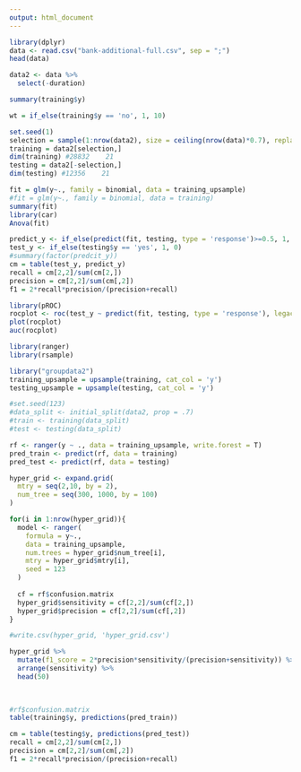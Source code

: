 ```yaml
---
output: html_document
---
```


```r
library(dplyr)
data <- read.csv("bank-additional-full.csv", sep = ";")
head(data)
```

```r
data2 <- data %>% 
  select(-duration)
```

```r
summary(training$y)

wt = if_else(training$y == 'no', 1, 10)
```

```r
set.seed(1)
selection = sample(1:nrow(data2), size = ceiling(nrow(data)*0.7), replace = FALSE)
training = data2[selection,]
dim(training) #28832    21
testing = data2[-selection,]
dim(testing) #12356    21

```

```r
fit = glm(y~., family = binomial, data = training_upsample)
#fit = glm(y~., family = binomial, data = training)
summary(fit)
library(car)
Anova(fit)
```

```r
predict_y <- if_else(predict(fit, testing, type = 'response')>=0.5, 1, 0)
test_y <- if_else(testing$y == 'yes', 1, 0)
#summary(factor(predcit_y))
cm = table(test_y, predict_y)
recall = cm[2,2]/sum(cm[2,])
precision = cm[2,2]/sum(cm[,2])
f1 = 2*recall*precision/(precision+recall)


```

```r
library(pROC)
rocplot <- roc(test_y ~ predict(fit, testing, type = 'response'), legacy.axes=TRUE)
plot(rocplot)
auc(rocplot)
```

```r
library(ranger)
library(rsample)

library("groupdata2")
training_upsample = upsample(training, cat_col = 'y')
testing_upsample = upsample(testing, cat_col = 'y')
```

```r
#set.seed(123)
#data_split <- initial_split(data2, prop = .7)
#train <- training(data_split)
#test <- testing(data_split)

rf <- ranger(y ~ ., data = training_upsample, write.forest = T)
pred_train <- predict(rf, data = training)
pred_test <- predict(rf, data = testing)

hyper_grid <- expand.grid(
  mtry = seq(2,10, by = 2),
  num_tree = seq(300, 1000, by = 100)
)

for(i in 1:nrow(hyper_grid)){
  model <- ranger(
    formula = y~.,
    data = training_upsample,
    num.trees = hyper_grid$num_tree[i],
    mtry = hyper_grid$mtry[i],
    seed = 123
  )
  
  cf = rf$confusion.matrix
  hyper_grid$sensitivity = cf[2,2]/sum(cf[2,])
  hyper_grid$precision = cf[2,2]/sum(cf[,2])
}

#write.csv(hyper_grid, 'hyper_grid.csv')

hyper_grid %>% 
  mutate(f1_score = 2*precision*sensitivity/(precision+sensitivity)) %>%
  arrange(sensitivity) %>% 
  head(50)
  
  
```

```r
#rf$confusion.matrix
table(training$y, predictions(pred_train))
```

```r
cm = table(testing$y, predictions(pred_test))
recall = cm[2,2]/sum(cm[2,])
precision = cm[2,2]/sum(cm[,2])
f1 = 2*recall*precision/(precision+recall)

```

